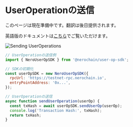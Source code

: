 # UserOperationの送信

このページは現在準備中です。翻訳は後日提供されます。

英語版のドキュメントは[こちら](/en/developer-tools/user-op-sdk/sending-user-operations)でご覧いただけます。

<div className="flex justify-center my-8">
  <img src="/assets/sending-user-ops.png" alt="Sending UserOperations" className="rounded-lg shadow-md max-w-full" />
</div>

```javascript
// UserOperationの送信例
import { NeroUserOpSDK } from '@nerochain/user-op-sdk';

// SDKの初期化
const userOpSDK = new NeroUserOpSDK({
  rpcUrl: 'https://testnet-rpc.nerochain.io',
  entryPointAddress: '0x...',
});

// UserOperationの送信
async function sendUserOperation(userOp) {
  const txHash = await userOpSDK.sendUserOp(userOp);
  console.log('Transaction Hash:', txHash);
  return txHash;
}
``` 